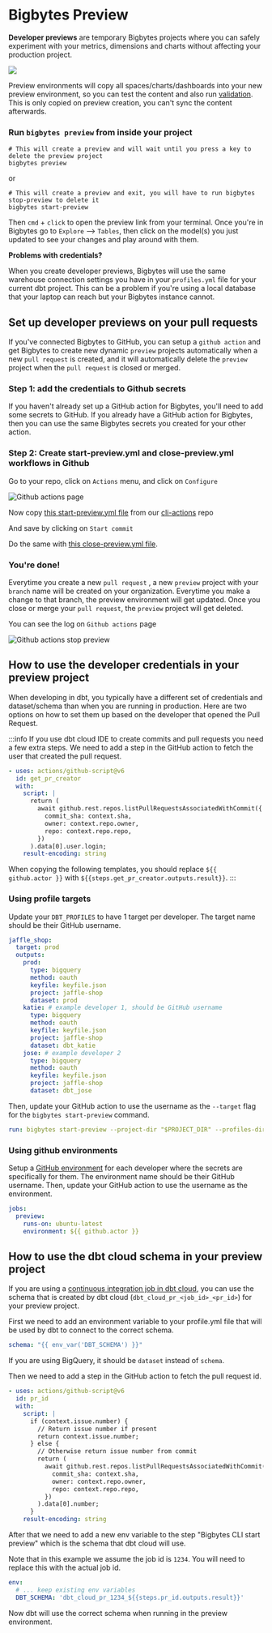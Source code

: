 
# Bigbytes Preview

**Developer previews** are temporary Bigbytes projects where you can safely experiment with your metrics, dimensions and charts
without affecting your production project.

<a href="https://www.loom.com/share/fddc9adab0694f60a85d0a48d67469be">
  <img src="https://cdn.loom.com/sessions/thumbnails/fddc9adab0694f60a85d0a48d67469be-with-play.gif" />
</a>

Preview environments will copy all spaces/charts/dashboards into your new preview environment, so you can test the content
and also run [validation](/guides/cli/how-to-use-bigbytes-validate). This is only copied on preview creation, you can't sync the content afterwards.

### Run `bigbytes preview` from inside your project

```shell
# This will create a preview and will wait until you press a key to delete the preview project
bigbytes preview
```

or

```shell
# This will create a preview and exit, you will have to run bigbytes stop-preview to delete it
bigbytes start-preview
```

Then `cmd` + `click` to open the preview link from your terminal. Once you're in Bigbytes go to `Explore` --> `Tables`, then click on the model(s) you just updated to see your changes and play around with them.

**Problems with credentials?**

When you create developer previews, Bigbytes will use the same warehouse connection settings you have in your
`profiles.yml` file for your current dbt project. This can be a problem if you're using a local database that your
laptop can reach but your Bigbytes instance cannot.

## Set up developer previews on your pull requests

If you've connected Bigbytes to GitHub, you can setup a `github action` and get Bigbytes to create new dynamic `preview` projects automatically
when a new `pull request` is created, and it will automatically delete the `preview` project when the `pull request` is closed or merged.

### Step 1: add the credentials to Github secrets

If you haven't already set up a GitHub action for Bigbytes, you'll need to add some secrets to GitHub. If you already have a GitHub action for Bigbytes, then you can use the same Bigbytes secrets you created for your other action.

<GithubSecrets />

### Step 2: Create start-preview.yml and close-preview.yml workflows in Github

Go to your repo, click on `Actions` menu, and click on `Configure`

![Github actions page](./assets/github-actions.png)

Now copy [this start-preview.yml file](https://github.com/bigbytes/cli-actions/blob/main/start-preview.yml) from our [cli-actions](https://github.com/bigbytes/cli-actions) repo

And save by clicking on `Start commit`

Do the same with [this close-preview.yml file](https://github.com/bigbytes/cli-actions/blob/main/close-preview.yml).

### You're done!

Everytime you create a new `pull request` , a new `preview` project with your `branch` name will be created on your organization.
Everytime you make a change to that branch, the preview environment will get updated.
Once you close or merge your `pull request`, the `preview` project will get deleted.

You can see the log on `Github actions` page

![Github actions stop preview](./assets/github-actions-stop.png)

## How to use the developer credentials in your preview project

When developing in dbt, you typically have a different set of credentials and dataset/schema than when you are running in production.
Here are two options on how to set them up based on the developer that opened the Pull Request.

:::info
If you use dbt cloud IDE to create commits and pull requests you need a few extra steps.
We need to add a step in the GitHub action to fetch the user that created the pull request.

```yaml
- uses: actions/github-script@v6
  id: get_pr_creator
  with:
    script: |
      return (
        await github.rest.repos.listPullRequestsAssociatedWithCommit({
          commit_sha: context.sha,
          owner: context.repo.owner,
          repo: context.repo.repo,
        })
      ).data[0].user.login;
    result-encoding: string
```

When copying the following templates, you should replace `${{ github.actor }}` with `${{steps.get_pr_creator.outputs.result}}`.
:::

### Using profile targets

Update your `DBT_PROFILES` to have 1 target per developer. The target name should be their GitHub username.

```yaml
jaffle_shop:
  target: prod
  outputs:
    prod:
      type: bigquery
      method: oauth
      keyfile: keyfile.json
      project: jaffle-shop
      dataset: prod
    katie: # example developer 1, should be GitHub username
      type: bigquery
      method: oauth
      keyfile: keyfile.json
      project: jaffle-shop
      dataset: dbt_katie
    jose: # example developer 2
      type: bigquery
      method: oauth
      keyfile: keyfile.json
      project: jaffle-shop
      dataset: dbt_jose
```

Then, update your GitHub action to use the username as the `--target` flag for the `bigbytes start-preview` command.

```yaml
run: bigbytes start-preview --project-dir "$PROJECT_DIR" --profiles-dir . --name ${GITHUB_REF##*/} --target ${{ github.actor }}
```

### Using github environments

Setup a [GitHub environment](https://docs.github.com/en/actions/deployment/targeting-different-environments/using-environments-for-deployment) for each developer where the secrets are specifically for them. The environment name should be their GitHub username.
Then, update your GitHub action to use the username as the environment.

```yml
jobs:
  preview:
    runs-on: ubuntu-latest
    environment: ${{ github.actor }}
```

## How to use the dbt cloud schema in your preview project

If you are using a [continuous integration job in dbt cloud](https://docs.getdbt.com/docs/deploy/ci-jobs), you can use the schema that is created by dbt cloud (`dbt_cloud_pr_<job_id>_<pr_id>`) for your preview project.

First we need to add an environment variable to your profile.yml file that will be used by dbt to connect to the correct schema.

```yaml
schema: "{{ env_var('DBT_SCHEMA') }}"
```

If you are using BigQuery, it should be `dataset` instead of `schema`.

Then we need to add a step in the GitHub action to fetch the pull request id.

```yaml
- uses: actions/github-script@v6
  id: pr_id
  with:
    script: |
      if (context.issue.number) {
        // Return issue number if present
        return context.issue.number;
      } else {
        // Otherwise return issue number from commit
        return (
          await github.rest.repos.listPullRequestsAssociatedWithCommit({
            commit_sha: context.sha,
            owner: context.repo.owner,
            repo: context.repo.repo,
          })
        ).data[0].number;
      }
    result-encoding: string
```

After that we need to add a new env variable to the step "Bigbytes CLI start preview" which is the schema that dbt cloud will use.

Note that in this example we assume the job id is `1234`. You will need to replace this with the actual job id.

```yaml
env:
  # ... keep existing env variables
  DBT_SCHEMA: 'dbt_cloud_pr_1234_${{steps.pr_id.outputs.result}}'
```

Now dbt will use the correct schema when running in the preview environment.
